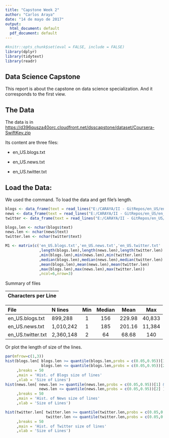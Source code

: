 ```yaml
---
title: "Capstone Week 2"
author: "Carlos Araya"
date: "14 de mayo de 2017"
output:
  html_document: default
  pdf_document: default
---
```


```r
#knitr::opts_chunk$set(eval = FALSE, include = FALSE)
library(dplyr)
library(tidytext)
library(readr)

```

## Data Science Capstone

This report is about the capstone on data science specialization. And it corresponds to the first view.

## The Data

The data is in <https://d396qusza40orc.cloudfront.net/dsscapstone/dataset/Coursera-SwiftKey.zip>

Its content are three files:

* en_US.blogs.txt

* en_US.news.txt

* en_US.twitter.txt

## Load the Data:

We used the command.
To load the data and get file's length.

```r
blogs <- data_frame(text = read_lines("E:/CARAYA/II - GitRepos/en_US/en_US.blogs.txt")) 
news <- data_frame(text = read_lines("E:/CARAYA/II - GitRepos/en_US/en_US.news.txt")) 
twitter <- data_frame(text = read_lines("E:/CARAYA/II - GitRepos/en_US/en_US.twitter.txt")) 

blogs.len <- nchar(blogs$text)
news.len <- nchar(news$text)
twitter.len <- nchar(twitter$text)
```



```r

M1 <- matrix(c('en_US.blogs.txt','en_US.news.txt','en_US.twitter.txt'
               ,length(blogs.len),length(news.len),length(twitter.len)
               ,min(blogs.len),min(news.len),min(twitter.len)
               ,median(blogs.len),median(news.len),median(twitter.len)
               ,mean(blogs.len),mean(news.len),mean(twitter.len)
               ,max(blogs.len),max(news.len),max(twitter.len))
               ,ncol=6,nrow=3)


```

Summary of files

|Characters per Line|
|:-:|

| File             | N lines   | Min | Median | Mean   | Max    |
|:-----------------|:----------|:---:|:------:|:------:|:------:|
| en_US.blogs.txt  | 899,288   | 1   | 156    | 229.98 | 40,833 |
| en_US.news.txt   | 1,010,242 | 1   | 185    | 201.16 | 11,384 |
| en_US.twitter.txt| 2,360,148 | 2   | 64     | 68.68  | 140    |

Or plot the length of size of the lines.

```r
par(mfrow=c(1,3))
hist(blogs.len[ blogs.len >= quantile(blogs.len,probs = c(0.05,0.95))[1] & 
                blogs.len <= quantile(blogs.len,probs = c(0.05,0.95))[2] ]
     ,breaks = 50
     ,main = 'Hist. of Blogs size of lines'
     ,xlab = 'Size of Lines')
hist(news.len[ news.len >= quantile(news.len,probs = c(0.05,0.95))[1] & 
               news.len <= quantile(news.len,probs = c(0.05,0.95))[2] ]
     ,breaks = 50
     ,main = 'Hist. of News size of lines'
     ,xlab = 'Size of Lines')

hist(twitter.len[ twitter.len >= quantile(twitter.len,probs = c(0.05,0.95))[1] & 
                  twitter.len <= quantile(twitter.len,probs = c(0.05,0.95))[2] ]
     ,breaks = 50
     ,main = 'Hist. of Twitter size of lines'
     ,xlab = 'Size of Lines')
```
